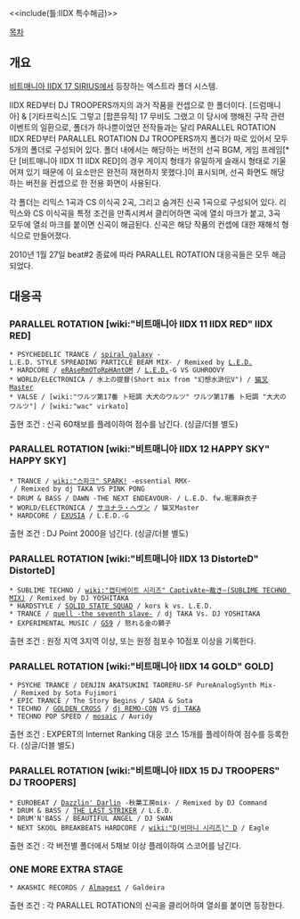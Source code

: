 <<include(틀:IIDX 특수해금)>>

[[목차]]
== 개요 ==
[[비트매니아 IIDX 17 SIRIUS]]에서 등장하는 엑스트라 폴더 시스템.

IIDX RED부터 DJ TROOPERS까지의 과거 작품을 컨셉으로 한 폴더이다. [드럼매니아] & [기타프릭스]도 그렇고 [팝픈뮤직] 17 무비도 그랬고 이 당시에 행해진 구작 관련 이벤트의 일환으로, 폴더가 하나뿐이었던 전작들과는 달리 PARALLEL ROTATION IIDX RED부터 PARALLEL ROTATION DJ TROOPERS까지 폴더가 따로 있어서 모두 5개의 폴더로 구성되어 있다. 폴더 내에서는 해당하는 버전의 선곡 BGM, 게임 프레임[* 단 [비트매니아 IIDX 11 IIDX RED]의 경우 게이지 형태가 유일하게 슬래시 형태로 기울어져 있기 때문에 이 요소만은 완전히 재현하지 못했다.]이 표시되며, 선곡 화면도 해당하는 버전을 컨셉으로 한 전용 화면이 사용된다.

각 폴더는 리믹스 1곡과 CS 이식곡 2곡, 그리고 숨겨진 신곡 1곡으로 구성되어 있다. 리믹스와 CS 이식곡을 특정 조건을 만족시켜서 클리어하면 곡에 열쇠 마크가 붙고, 3곡 모두에 열쇠 마크를 붙이면 신곡이 해금된다. 신곡은 해당 작품의 컨셉에 대한 재해석 형식으로 만들어졌다.

2010년 1월 27일 beat#2 종료에 따라 PARALLEL ROTATION 대응곡들은 모두 해금되었다.

== 대응곡 ==
=== PARALLEL ROTATION [wiki:"비트매니아 IIDX 11 IIDX RED" IIDX RED] ===
 * PSYCHEDELIC TRANCE / [[spiral galaxy]] -L.E.D. STYLE SPREADING PARTICLE BEAM MIX- / Remixed by [[L.E.D.]]
 * HARDCORE / [[eRAseRmOToRpHAntOM]] / [[L.E.D.]]-G VS GUHROOVY
 * WORLD/ELECTRONICA / 水上の提督(Short mix from "幻想水滸伝V") / [[猫叉Master]]
 * VALSE / [wiki:"ワルツ第17番 ト短調 大犬のワルツ" ワルツ第17番 ト短調 "大犬のワルツ"] / [wiki:"wac" virkato]

출현 조건 : 신곡 60채보를 플레이하여 점수를 남긴다. (싱글/더블 별도)
=== PARALLEL ROTATION [wiki:"비트매니아 IIDX 12 HAPPY SKY" HAPPY SKY] ===
 * TRANCE / [[wiki:"스파크" SPARK!]] -essential RMX- / Remixed by dj TAKA VS PINK PONG
 * DRUM & BASS / DAWN -THE NEXT ENDEAVOUR- / L.E.D. fw.堀澤麻衣子
 * WORLD/ELECTRONICA / [[サヨナラ・ヘヴン]] / 猫叉Master
 * HARDCORE / [[EXUSIA]] / L.E.D.-G

출현 조건 : DJ Point 2000을 넘긴다. (싱글/더블 별도)
=== PARALLEL ROTATION [wiki:"비트매니아 IIDX 13 DistorteD" DistorteD] ===
 * SUBLIME TECHNO / [[wiki:"캡티베이트 시리즈" CaptivAte~裁き~(SUBLIME TECHNO MIX)]] / Remixed by DJ YOSHITAKA
 * HARDSTYLE / [[SOLID STATE SQUAD]] / kors k vs. L.E.D.
 * TRANCE / [[quell -the seventh slave-]] / dj TAKA Vs. DJ YOSHITAKA
 * EXPERIMENTAL MUSIC / [[G59]] / 怒れる金の獅子

출현 조건 : 원정 지역 3지역 이상, 또는 원정 점포수 10점포 이상을 기록한다.
=== PARALLEL ROTATION [wiki:"비트매니아 IIDX 14 GOLD" GOLD] ===
 * PSYCHE TRANCE / DENJIN AKATSUKINI TAORERU-SF PureAnalogSynth Mix- / Remixed by Sota Fujimori
 * EPIC TRANCE / The Story Begins / SADA & Sota
 * TECHNO / [[GOLDEN CROSS]] / [[dj REMO-CON]] VS [[dj TAKA]]
 * TECHNO POP SPEED / [[mosaic]] / Auridy

출현 조건 : EXPERT의 Internet Ranking 대응 코스 15개를 플레이하여 점수를 등록한다. (싱글/더블 별도)
=== PARALLEL ROTATION [wiki:"비트매니아 IIDX 15 DJ TROOPERS" DJ TROOPERS] ===
 * EUROBEAT / [[Dazzlin' Darlin]] -秋葉工房mix- / Remixed by DJ Command
 * DRUM & BASS / [[THE LAST STRIKER]] / L.E.D.
 * DRUM'N'BASS / BEAUTIFUL ANGEL / DJ SWAN
 * NEXT SKOOL BREAKBEATS HARDCORE / [[wiki:"D(비마니 시리즈)" D]] / Eagle

출현 조건 : 각 버전별 폴더에서 5채보 이상 플레이하여 스코어를 남긴다.
=== ONE MORE EXTRA STAGE ===
 * AKASHIC RECORDS / [[Almagest]] / Galdeira

출현 조건 : 각 PARALLEL ROTATION의 신곡을 클리어하여 열쇠를 붙이면 등장한다.
